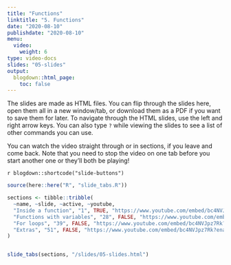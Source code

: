 ```yaml
---
title: "Functions"
linktitle: "5. Functions"
date: "2020-08-10"
publishdate: "2020-08-10"
menu:
  video:
    weight: 6
type: video-docs
slides: "05-slides"
output:
  blogdown::html_page:
    toc: false
---
```


The slides are made as  HTML files. You can flip through the slides here, open them all in a new window/tab, or download them as a PDF if you want to save them for later. To navigate through the HTML slides, use the left and right arrow keys. You can also type `?` while viewing the slides to see a list of other commands you can use.

You can watch the video straight through or in sections, if you leave and come back. Note that you need to stop the video on one tab before you start another one or they'll both be playing!

`r blogdown::shortcode("slide-buttons")`

```r
source(here::here("R", "slide_tabs.R"))

sections <- tibble::tribble(
  ~name, ~slide, ~active, ~youtube,
  "Inside a function", "1", TRUE, "https://www.youtube.com/embed/bc4NVJpz7Rk?enablejsapi=1&modestbranding=1&rel=0&start=3",
  "Functions with variables", "28", FALSE, "https://www.youtube.com/embed/bc4NVJpz7Rk?enablejsapi=1&modestbranding=1&rel=0&start=1183",
  "For loops", "39", FALSE, "https://www.youtube.com/embed/bc4NVJpz7Rk?enablejsapi=1&modestbranding=1&rel=0&start=2435",
  "Extras", "51", FALSE, "https://www.youtube.com/embed/bc4NVJpz7Rk?enablejsapi=1&modestbranding=1&rel=0&start=2435"
) 


slide_tabs(sections, "/slides/05-slides.html")
```

